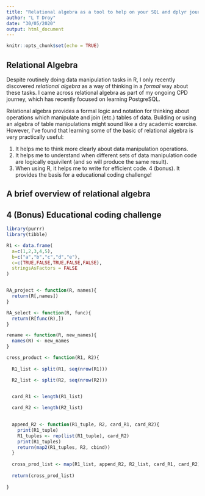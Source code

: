 ```yaml
---
title: "Relational algebra as a tool to help on your SQL and dplyr journey"
author: "L T Droy"
date: "30/05/2020"
output: html_document
---
```


```r
knitr::opts_chunk$set(echo = TRUE)
```

## Relational Algebra

Despite routinely doing data manipulation tasks in R, I only recently discovered *relational algebra* as a way of thinking in a *formal* way about these tasks. I came across relational algebra as part of my ongoing CPD journey, which has recently focused on learning PostgreSQL.

Relational algebra provides a formal logic and notation for thinking about operations which manipulate and join (etc.) tables of data. Building or using an algebra of table manipulations might sound like a dry academic exercise. However, I've found that learning some of the basic of relational algebra is very practically useful:

1. It helps me to think more clearly about data manipulation operations.
2. It helps me to understand when different sets of data manipulation code are logically equivilent (and so will produce the same result).
3. When using R, it helps me to write for efficient code. 
4 (bonus). It provides the basis for a educational coding challenge!

## A brief overview of relational algebra


## 4 (Bonus) Educational coding challenge

```r

library(purrr)
library(tibble)

R1 <- data.frame(
  a=c(1,2,3,4,5),
  b=c("a","b","c","d","e"),
  c=c(TRUE,FALSE,TRUE,FALSE,FALSE),
  stringsAsFactors = FALSE
)


RA_project <- function(R, names){
  return(R[,names])
}

RA_select <- function(R, func){
  return(R[func(R),])
}

rename <- function(R, new_names){
  names(R) <- new_names
}

cross_product <- function(R1, R2){
  
  R1_list <- split(R1, seq(nrow(R1)))

  R2_list <- split(R2, seq(nrow(R2)))

  
  card_R1 <- length(R1_list)

  card_R2 <- length(R2_list)

  
  append_R2 <- function(R1_tuple, R2, card_R1, card_R2){
    print(R1_tuple)
    R1_tuples <- rep(list(R1_tuple), card_R2)
    print(R1_tuples)
    return(map2(R1_tuples, R2, cbind))
  }
  
  cross_prod_list <- map(R1_list, append_R2, R2_list, card_R1, card_R2)
  
  return(cross_prod_list)
  
}






```



